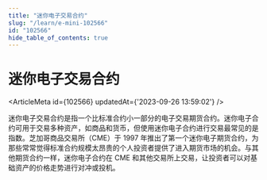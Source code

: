 ```yaml
---
title: "迷你电子交易合约"
slug: "/learn/e-mini-102566"
id: "102566"
hide_table_of_contents: true
---
```



# 迷你电子交易合约

<ArticleMeta id={102566} updatedAt={'2023-09-26 13:59:02'} />
<div className='border-solid border-b border-t-0 my-4 border-[var(--ifm-color-gray-300)]' />

迷你电子交易合约是指一个比标准合约小一部分的电子交易期货合约。迷你电子合约可用于交易多种资产，如商品和货币，但使用迷你电子合约进行交易最常见的是指数。芝加哥商品交易所（CME）于 1997 年推出了第一个迷你电子期货合约，为那些常常觉得标准合约规模太昂贵的个人投资者提供了进入期货市场的机会。与其他期货合约一样，迷你电子合约在 CME 和其他交易所上交易，让投资者可以对基础资产的价格走势进行对冲或投机。
